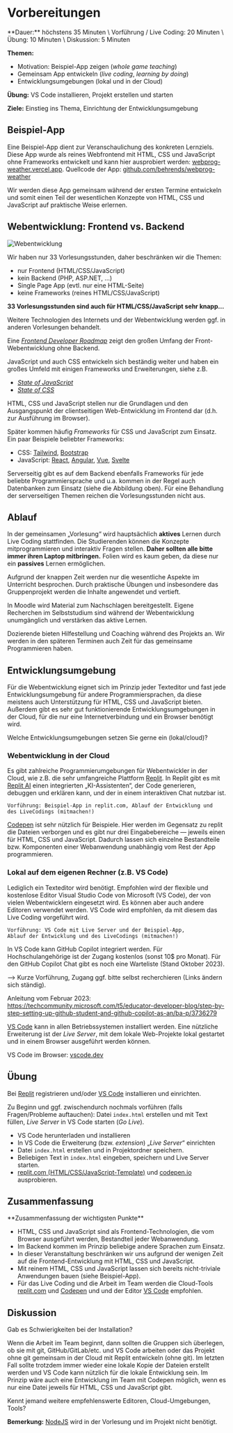 
# Vorbereitungen

<Callout>
  **Dauer:** höchstens 35 Minuten \
  Vorführung / Live Coding: 20 Minuten \
  Übung: 10 Minuten \
  Diskussion: 5 Minuten

  **Themen:**
  - Motivation: Beispiel-App zeigen (_whole game teaching_)
  - Gemeinsam App entwickeln (_live coding_, _learning by doing_)
  - Entwicklungsumgebungen (lokal und in der Cloud)

  **Übung:** VS Code installieren, Projekt erstellen und starten

  **Ziele:** Einstieg ins Thema, Einrichtung der Entwicklungsumgebung
</Callout>

## Beispiel-App

Eine Beispiel-App dient zur Veranschaulichung des konkreten Lernziels. 
Diese App wurde als reines Webfrontend mit HTML, CSS und JavaScript 
ohne Frameworks entwickelt und kann hier ausprobiert werden:
[webprog-weather.vercel.app](https://webprog-weather.vercel.app/). 
Quellcode der App: 
[github.com/behrends/webprog-weather](https://github.com/behrends/webprog-weather)

Wir werden diese App gemeinsam während der ersten Termine
entwickeln und somit einen Teil der wesentlichen Konzepte
von HTML, CSS und JavaScript auf praktische Weise erlernen.

## Webentwicklung: Frontend vs. Backend

![Webentwicklung](/images/web-prog/web-development.png)

Wir haben nur 33 Vorlesungsstunden, daher beschränken wir die Themen:

- nur Frontend (HTML/CSS/JavaScript)
- kein Backend (PHP, ASP.NET, …)
- Single Page App (evtl. nur eine HTML-Seite)
- keine Frameworks (reines HTML/CSS/JavaScript)

**33 Vorlesungsstunden sind auch für HTML/CSS/JavaScript sehr knapp…**

Weitere Technologien des Internets und der Webentwicklung 
werden ggf. in anderen Vorlesungen behandelt.

Eine [_Frontend Developer Roadmap_](https://roadmap.sh) zeigt den 
großen Umfang der Front-Webentwicklung ohne Backend.

JavaScript und auch CSS entwickeln sich beständig weiter und haben ein großes Umfeld mit einigen Frameworks und Erweiterungen, siehe z.B.

- [_State of JavaScript_](https://stateofjs.com)
- [_State of CSS_](https://stateofcss.com)

HTML, CSS und JavaScript stellen nur die Grundlagen und den Ausgangspunkt der clientseitigen Web-Entwicklung im Frontend dar (d.h. zur Ausführung im Browser).

Später kommen häufig _Frameworks_ für CSS und JavaScript zum Einsatz. 
Ein paar Beispiele beliebter Frameworks:

- CSS: [Tailwind](https://tailwindcss.com), [Bootstrap](https://getbootstrap.com)
- JavaScript: [React](https://reactjs.org), [Angular](https://angular.io/), [Vue](https://vuejs.org), [Svelte](https://svelte.dev)

Serverseitig gibt es auf dem Backend ebenfalls Frameworks für jede 
beliebte Programmiersprache und u.a. kommen in der Regel auch Datenbanken 
zum Einsatz (siehe die Abbildung oben). Für eine Behandlung der 
serverseitigen Themen reichen die Vorlesungsstunden nicht aus.

## Ablauf

In der gemeinsamen „Vorlesung“ wird hauptsächlich **aktives** Lernen
durch Live Coding stattfinden. Die Studierenden können die Konzepte
mitprogrammieren und interaktiv Fragen stellen. **Daher sollten 
alle bitte immer ihren Laptop mitbringen.** Folien wird es kaum 
geben, da diese nur ein **passives** Lernen ermöglichen. 

Aufgrund der knappen Zeit werden nur die wesentliche Aspekte im Unterricht 
besprochen. Durch praktische Übungen und insbesondere das Gruppenprojekt 
werden die Inhalte angewendet und vertieft. 

In Moodle wird Material zum Nachschlagen bereitgestellt. Eigene Recherchen
im Selbststudium sind während der Webentwicklung unumgänglich und 
verstärken das aktive Lernen. 

Dozierende bieten Hilfestellung und Coaching während des Projekts an. 
Wir werden in den späteren Terminen auch Zeit für das gemeinsame
Programmieren haben.

## Entwicklungsumgebung

Für die Webentwicklung eignet sich im Prinzip jeder Texteditor und 
fast jede Entwicklungsumgebung für andere Programmiersprachen, da
diese meistens auch Unterstützung für HTML, CSS und JavaScript bieten.
Außerdem gibt es sehr gut funktionierende Entwicklungsumgebungen in 
der Cloud, für die nur eine Internetverbindung und ein Browser benötigt wird.

<Callout type="warning" emoji="❓">
Welche Entwicklungsumgebungen setzen Sie gerne ein (lokal/cloud)?
</Callout>

### Webentwicklung in der Cloud

Es gibt zahlreiche Programmierumgebungen für Webentwickler in
der Cloud, wie z.B. die sehr umfangreiche Plattform [Replit](https://replit.com). In Replit gibt es mit [Replit AI](https://replit.com/ai) einen integrierten „KI-Assistenten“, der Code generieren, debuggen und erklären kann, und der in einem interaktiven Chat nutzbar ist.

```
Vorführung: Beispiel-App in replit.com, Ablauf der Entwicklung und 
des LiveCodings (mitmachen!)
```

[Codepen](https://codepen.io) ist sehr nützlich für Beispiele. 
Hier werden im Gegensatz zu replit die Dateien verborgen und es 
gibt nur drei Eingabebereiche &mdash; jeweils einen für HTML, CSS und JavaScript. 
Dadurch lassen sich einzelne Bestandteile bzw. Komponenten einer
Webanwendung unabhängig vom Rest der App programmieren.

### Lokal auf dem eigenen Rechner (z.B. VS Code)

Lediglich ein Texteditor wird benötigt. Empfohlen wird der flexible und
kostenlose Editor Visual Studio Code von Microsoft (VS Code), der von
vielen Webentwicklern eingesetzt wird. Es können aber auch andere Editoren
verwendet werden. VS Code wird empfohlen, da mit diesem das Live Coding
vorgeführt wird. 

```
Vorführung: VS Code mit Live Server und der Beispiel-App, 
Ablauf der Entwicklung und des LiveCodings (mitmachen!)
```

<Callout>
In VS Code kann GitHub Copilot integriert werden. Für Hochschulangehörige ist der 
Zugang kostenlos (sonst 10$ pro Monat). Für den GitHub Copilot Chat gibt es noch eine
Warteliste (Stand Oktober 2023).

&xrarr; Kurze Vorführung, Zugang ggf. bitte selbst recherchieren (Links ändern sich ständig).

Anleitung vom Februar 2023:
https://techcommunity.microsoft.com/t5/educator-developer-blog/step-by-step-setting-up-github-student-and-github-copilot-as-an/ba-p/3736279
</Callout>

[VS Code](https://code.visualstudio.com) kann in allen Betriebssystemen
installiert werden. Eine nützliche Erweiterung ist der _Live Server_,
mit dem lokale Web-Projekte lokal gestartet und in einem Browser 
ausgeführt werden können.

VS Code im Browser: [vscode.dev](https://vscode.dev/)

## Übung

Bei [Replit](https://replit.com) registrieren und/oder 
[VS Code](https://code.visualstudio.com)
installieren und einrichten.

Zu Beginn und ggf. zwischendurch nochmals vorführen 
(falls Fragen/Probleme auftauchen): Datei `index.html` erstellen und
mit Text füllen, _Live Server_ in VS Code starten (_Go Live_).

- VS Code herunterladen und installieren
- In VS Code die Erweiterung (bzw. _extension_) „_Live Server_“ einrichten
- Datei `index.html` erstellen und in Projektordner speichern.
- Beliebigen Text in `index.html` eingeben, speichern und Live Server starten.
- [replit.com (HTML/CSS/JavaScript-Template)](https://replit.com) und [codepen.io](https://codepen.io) ausprobieren.

## Zusammenfassung

<Callout emoji="🗒️">
**Zusammenfassung der wichtigsten Punkte**

- HTML, CSS und JavaScript sind als Frontend-Technologien, die vom Browser ausgeführt werden, Bestandteil jeder Webanwendung.
- Im Backend kommen im Prinzip beliebige andere Sprachen zum Einsatz.
- In dieser Veranstaltung beschränken wir uns aufgrund der wenigen Zeit auf die Frontend-Entwicklung mit HTML, CSS und JavaScript.
- Mit reinem HTML, CSS und JavaScript lassen sich bereits nicht-triviale Anwendungen bauen (siehe Beispiel-App).
- Für das Live Coding und die Arbeit im Team werden die Cloud-Tools [replit.com](https://replit.com) und [Codepen](https://codepen.io) und  und der Editor 
[VS Code](https://code.visualstudio.com) empfohlen.
</Callout>

## Diskussion

Gab es Schwierigkeiten bei der Installation? 

Wenn die Arbeit im Team beginnt, dann sollten die Gruppen sich überlegen, 
ob sie mit git, GitHub/GitLab/etc. und VS Code arbeiten oder das Projekt
ohne git gemeinsam in der Cloud mit Replit entwickeln (ohne git).
Im letzten Fall sollte trotzdem immer wieder eine lokale Kopie der Dateien
erstellt werden und VS Code kann nützlich für die lokale Entwicklung sein.
Im Prinzip wäre auch eine Entwicklung im Team mit Codepen möglich, wenn
es nur eine Datei jeweils für HTML, CSS und JavaScript gibt.

Kennt jemand weitere empfehlenswerte Editoren, Cloud-Umgebungen, Tools?

**Bemerkung:** [NodeJS](https://nodejs.org) wird in der Vorlesung und im Projekt nicht benötigt.
